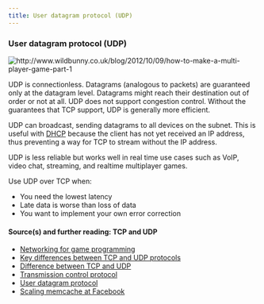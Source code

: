 ```yaml
---
title: User datagram protocol (UDP)
---
```



### User datagram protocol (UDP)

<Image
  src="/images/yzDrJtA.jpg"
  alt="http://www.wildbunny.co.uk/blog/2012/10/09/how-to-make-a-multi-player-game-part-1"
  width={700}
  height={400}
/>

UDP is connectionless. Datagrams (analogous to packets) are guaranteed only at the datagram level. Datagrams might reach their destination out of order or not at all. UDP does not support congestion control. Without the guarantees that TCP support, UDP is generally more efficient.

UDP can broadcast, sending datagrams to all devices on the subnet. This is useful with [DHCP](https://en.wikipedia.org/wiki/Dynamic_Host_Configuration_Protocol) because the client has not yet received an IP address, thus preventing a way for TCP to stream without the IP address.

UDP is less reliable but works well in real time use cases such as VoIP, video chat, streaming, and realtime multiplayer games.

Use UDP over TCP when:

- You need the lowest latency
- Late data is worse than loss of data
- You want to implement your own error correction

#### Source(s) and further reading: TCP and UDP

- [Networking for game programming](http://gafferongames.com/networking-for-game-programmers/udp-vs-tcp/)
- [Key differences between TCP and UDP protocols](http://www.cyberciti.biz/faq/key-differences-between-tcp-and-udp-protocols/)
- [Difference between TCP and UDP](http://stackoverflow.com/questions/5970383/difference-between-tcp-and-udp)
- [Transmission control protocol](https://en.wikipedia.org/wiki/Transmission_Control_Protocol)
- [User datagram protocol](https://en.wikipedia.org/wiki/User_Datagram_Protocol)
- [Scaling memcache at Facebook](http://www.cs.bu.edu/~jappavoo/jappavoo.github.com/451/papers/memcache-fb.pdf)
